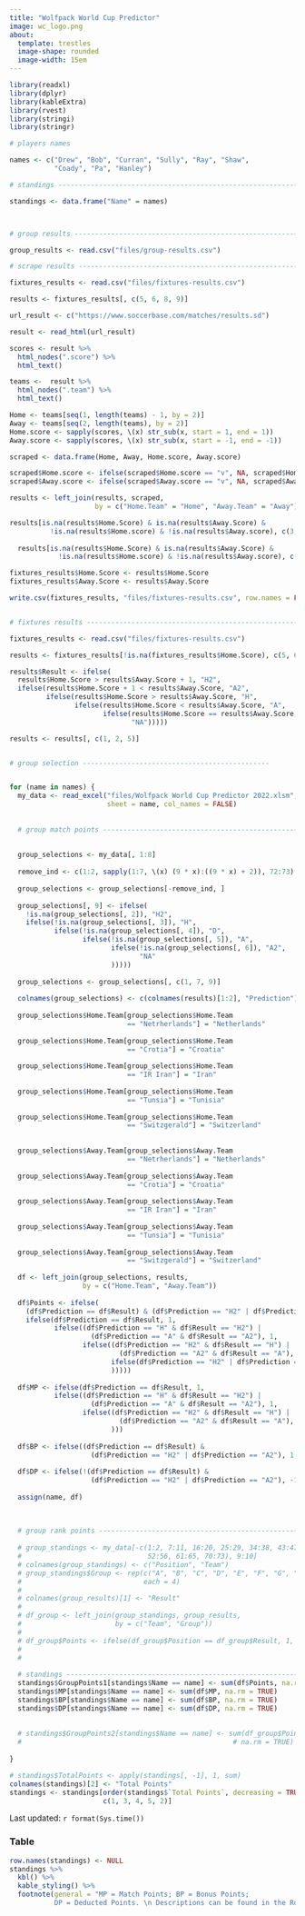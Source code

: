```yaml
---
title: "Wolfpack World Cup Predictor"
image: wc_logo.png
about: 
  template: trestles
  image-shape: rounded
  image-width: 15em
---
```


```r
library(readxl)
library(dplyr)
library(kableExtra)
library(rvest)
library(stringi)
library(stringr)

# players names

names <- c("Drew", "Bob", "Curran", "Sully", "Ray", "Shaw", 
           "Coady", "Pa", "Hanley")

# standings ---------------------------------------------------------------

standings <- data.frame("Name" = names)  



# group results -----------------------------------------------------------

group_results <- read.csv("files/group-results.csv")

# scrape results ----------------------------------------------------------

fixtures_results <- read.csv("files/fixtures-results.csv")

results <- fixtures_results[, c(5, 6, 8, 9)]

url_result <- c("https://www.soccerbase.com/matches/results.sd")

result <- read_html(url_result)

scores <- result %>% 
  html_nodes(".score") %>%
  html_text() 

teams <-  result %>% 
  html_nodes(".team") %>%
  html_text() 

Home <- teams[seq(1, length(teams) - 1, by = 2)]
Away <- teams[seq(2, length(teams), by = 2)]
Home.score <- sapply(scores, \(x) str_sub(x, start = 1, end = 1))
Away.score <- sapply(scores, \(x) str_sub(x, start = -1, end = -1))

scraped <- data.frame(Home, Away, Home.score, Away.score)

scraped$Home.score <- ifelse(scraped$Home.score == "v", NA, scraped$Home.score)
scraped$Away.score <- ifelse(scraped$Away.score == "v", NA, scraped$Away.score)

results <- left_join(results, scraped,
                     by = c("Home.Team" = "Home", "Away.Team" = "Away"))

results[is.na(results$Home.Score) & is.na(results$Away.Score) &
          !is.na(results$Home.score) & !is.na(results$Away.score), c(3, 4)] <-
  
  results[is.na(results$Home.Score) & is.na(results$Away.Score) &
            !is.na(results$Home.score) & !is.na(results$Away.score), c(5, 6)]

fixtures_results$Home.Score <- results$Home.Score
fixtures_results$Away.Score <- results$Away.Score

write.csv(fixtures_results, "files/fixtures-results.csv", row.names = FALSE)


# fixtures results ---------------------------------------------------------

fixtures_results <- read.csv("files/fixtures-results.csv")

results <- fixtures_results[!is.na(fixtures_results$Home.Score), c(5, 6, 8, 9)]

results$Result <- ifelse(
  results$Home.Score > results$Away.Score + 1, "H2",
  ifelse(results$Home.Score + 1 < results$Away.Score, "A2",
         ifelse(results$Home.Score > results$Away.Score, "H",
                ifelse(results$Home.Score < results$Away.Score, "A",
                       ifelse(results$Home.Score == results$Away.Score, "D", 
                              "NA")))))

results <- results[, c(1, 2, 5)]


# group selection ----------------------------------------------


for (name in names) {
  my_data <- read_excel("files/Wolfpack World Cup Predictor 2022.xlsm", 
                        sheet = name, col_names = FALSE)
  
  
  # group match points ------------------------------------------------------
  
  
  group_selections <- my_data[, 1:8]
  
  remove_ind <- c(1:2, sapply(1:7, \(x) (9 * x):((9 * x) + 2)), 72:73)
  
  group_selections <- group_selections[-remove_ind, ]
  
  group_selections[, 9] <- ifelse(
    !is.na(group_selections[, 2]), "H2", 
    ifelse(!is.na(group_selections[, 3]), "H",
           ifelse(!is.na(group_selections[, 4]), "D",
                  ifelse(!is.na(group_selections[, 5]), "A",
                         ifelse(!is.na(group_selections[, 6]), "A2",
                                "NA"
                         )))))
  
  group_selections <- group_selections[, c(1, 7, 9)]
  
  colnames(group_selections) <- c(colnames(results)[1:2], "Prediction")
  
  group_selections$Home.Team[group_selections$Home.Team
                             == "Netrherlands"] = "Netherlands"
  
  group_selections$Home.Team[group_selections$Home.Team
                             == "Crotia"] = "Croatia"
  
  group_selections$Home.Team[group_selections$Home.Team
                             == "IR Iran"] = "Iran"
  
  group_selections$Home.Team[group_selections$Home.Team
                             == "Tunsia"] = "Tunisia"
  
  group_selections$Home.Team[group_selections$Home.Team
                             == "Switzgerald"] = "Switzerland"
  
  
  group_selections$Away.Team[group_selections$Away.Team
                             == "Netrherlands"] = "Netherlands"
  
  group_selections$Away.Team[group_selections$Away.Team
                             == "Crotia"] = "Croatia"
  
  group_selections$Away.Team[group_selections$Away.Team
                             == "IR Iran"] = "Iran"
  
  group_selections$Away.Team[group_selections$Away.Team
                             == "Tunsia"] = "Tunisia"
  
  group_selections$Away.Team[group_selections$Away.Team
                             == "Switzgerald"] = "Switzerland"
  
  df <- left_join(group_selections, results, 
                  by = c("Home.Team", "Away.Team"))
  
  df$Points <- ifelse(
    (df$Prediction == df$Result) & (df$Prediction == "H2" | df$Prediction == "A2"), 2, 
    ifelse(df$Prediction == df$Result, 1, 
           ifelse((df$Prediction == "H" & df$Result == "H2") | 
                    (df$Prediction == "A" & df$Result == "A2"), 1,
                  ifelse((df$Prediction == "H2" & df$Result == "H") | 
                           (df$Prediction == "A2" & df$Result == "A"), 0,
                         ifelse(df$Prediction == "H2" | df$Prediction == "A2", -1, 0
                         )))))
  
  df$MP <- ifelse(df$Prediction == df$Result, 1, 
           ifelse((df$Prediction == "H" & df$Result == "H2") | 
                    (df$Prediction == "A" & df$Result == "A2"), 1,
                  ifelse((df$Prediction == "H2" & df$Result == "H") | 
                           (df$Prediction == "A2" & df$Result == "A"), 1, 0
                         )))
  
  df$BP <- ifelse((df$Prediction == df$Result) & 
                    (df$Prediction == "H2" | df$Prediction == "A2"), 1, 0)
  
  df$DP <- ifelse(!(df$Prediction == df$Result) & 
                    (df$Prediction == "H2" | df$Prediction == "A2"), -1, 0)
  
  assign(name, df)
  
  
  
  # group rank points -------------------------------------------------------
  
  # group_standings <- my_data[-c(1:2, 7:11, 16:20, 25:29, 34:38, 43:47,
  #                               52:56, 61:65, 70:73), 9:10]
  # colnames(group_standings) <- c("Position", "Team")
  # group_standings$Group <- rep(c("A", "B", "C", "D", "E", "F", "G", "H"),
  #                              each = 4)
  # 
  # colnames(group_results)[1] <- "Result" 
  # 
  # df_group <- left_join(group_standings, group_results, 
  #                       by = c("Team", "Group"))
  # 
  # df_group$Points <- ifelse(df_group$Position == df_group$Result, 1, 0)
  # 
  # 
  
  # standings ---------------------------------------------------------------
  standings$GroupPoints1[standings$Name == name] <- sum(df$Points, na.rm = TRUE)
  standings$MP[standings$Name == name] <- sum(df$MP, na.rm = TRUE)
  standings$BP[standings$Name == name] <- sum(df$BP, na.rm = TRUE)
  standings$DP[standings$Name == name] <- sum(df$DP, na.rm = TRUE)
  
  
  # standings$GroupPoints2[standings$Name == name] <- sum(df_group$Points,
  #                                                    # na.rm = TRUE)
  
}

# standings$TotalPoints <- apply(standings[, -1], 1, sum)
colnames(standings)[2] <- "Total Points"
standings <- standings[order(standings$`Total Points`, decreasing = TRUE), 
                       c(1, 3, 4, 5, 2)]

```



Last updated: `r format(Sys.time())`

### Table   

```r
row.names(standings) <- NULL
standings %>%
  kbl() %>%
  kable_styling() %>% 
  footnote(general = "MP = Match Points; BP = Bonus Points; 
           DP = Deducted Points. \n Descriptions can be found in the Rules tab.")

```

